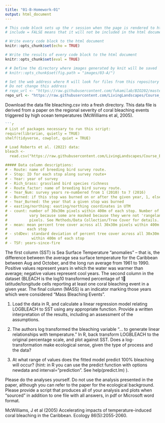 ```yaml
---
title: "01-B-Homework-01"
output: html_document
---
```


```r
# This code block sets up the r session when the page is rendered to html
# include = FALSE means that it will not be included in the html document

# Write every code block to the html document 
knitr::opts_chunk$set(echo = TRUE)

# Write the results of every code block to the html document 
knitr::opts_chunk$set(eval = TRUE)

# # Define the directory where images generated by knit will be saved
# knitr::opts_chunk$set(fig.path = "images/03-A/")

# Set the web address where R will look for files from this repository
# Do not change this address
# repo_url <- "https://raw.githubusercontent.com/fukamilab/BIO202/master/"
repo_url <- "https://raw.githubusercontent.com/LivingLandscapes/Course_EcologicalModeling/master/"
```

Download the data file bleaching.csv into a fresh directory. This data file is derived from a paper on the regional severity of coral bleaching events triggered by high ocean temperatures (McWilliams et al, 2005). 

```r

```r

# List of packages necessary to run this script:
require(librarian, quietly = TRUE)
shelf(tidyverse, cowplot, quiet = TRUE)

# Load Roberts et al. (2022) data:
bleach <- 
  read.csv("https://raw.githubusercontent.com/LivingLandscapes/Course_EcologicalModeling/data/bleach.csv")

##### Data column descriptions: 
# - Route: name of breeding bird survey route. 
# - Stop: ID for each stop along survey route+
# - Year: year of survey
# - Rich_Grass: grassland bird species richness 
# - Route_factor: name of breeding bird survey route. 
# - Year_Num: survey years re-numbered from 1 (2010) to 7 (2016)
# - Burned: if this stop was burned on or after the given year, 1, else 0
# - Year_Burned: the year that a given stop was burned
# - easting/northing: easting/northing coordinates in UTM 
# - count: number of 30x30m pixels within 400m of each stop. Number of pixels
#          vary because some are masked because they were not 'rangeland' 
#          pixels. See Methods/Data Collection/Tree Cover for details.
# - mean: mean percent tree cover across all 30x30m pixels within 400m of
#         each stop
# - stdDev: standard deviation of percent tree cover across all 30x30m pixels 
#           within 400m of each stop
# - TSF: years-since-fire


```


The first column (SST) is Sea Surface Temperature “anomalies” – that is, the difference between the average sea surface temperature for the Caribbean between Aug and October, and the long run average from 1961 to 1990. Positive values represent years in which the water was warmer than average; negative values represent cool years. The second column in the dataset (BLEACH is the log10 transformed percentage of 1 latitude/longitude cells reporting at least one coral bleaching event in a given year. The final column (MASS) is an indicator marking those years which were considered “Mass Bleaching Events”. 

1)	Load the data in R, and calculate a linear regression model relating LOGBLEACH to SST using any appropriate function. Provide a written interpretation of the results, including an assessment of the assumptions. 

2)	The authors log transformed the bleaching variable “… to generate linear relationships with temperature.” In R, back transform LOGBLEACH to the original percentage scale, and plot against SST. Does a log-transformation make ecological sense, given the type of process and the data? 

3)	At what range of values does the fitted model predict 100% bleaching will occur? (hint: in R you can use the predict function with options newdata and interval=”prediction”. See help(predict.lm) ).

Please do the analyses yourself. Do not use the analysis presented in the paper, although you can refer to the paper for the ecological background. Please provide a script that produces all of your analysis and plots when “sourced” in addition to one file with all answers, in pdf or Microsoft word format. 

McWilliams, J et al (2005) Accelerating impacts of temperature-induced coral bleaching in the Caribbean. Ecology 86(5):2055-2060.






